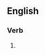 ==English==

===Verb===
{{head|en|present participle}}

# {{present participle of|archaize|lang=en|nocat=1}}